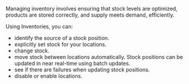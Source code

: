 Managing inventory involves ensuring that stock levels are optimized, products are stored correctly, and supply meets demand, efficiently.

Using Inventories, you can:

- identify the source of a stock position.
- explicitly set stock for your locations.
- change stock.
- move stock between locations automatically. Stock positions can be updated in near real-time using batch updates.
- see if there are failures when updating stock positions.
- disable or enable locations.


